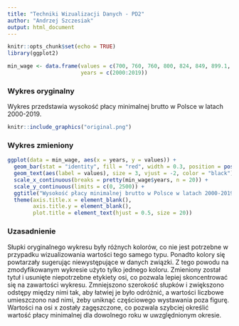 ```yaml
---
title: "Techniki Wizualizacji Danych - PD2"
author: "Andrzej Szczesiak"
output: html_document
---
```


```r
knitr::opts_chunk$set(echo = TRUE)
library(ggplot2)
```

```r
min_wage <- data.frame(values = c(700, 760, 760, 800, 824, 849, 899.1, 936, 1126, 1276, 1317, 1386, 1500, 1600, 1680, 1750, 1850, 2000, 2100, 2250),
                       years = c(2000:2019))
```

### Wykres oryginalny

Wykres przedstawia wysokość płacy minimalnej brutto w Polsce w latach 2000-2019.

```r
knitr::include_graphics("original.png")
```

### Wykres zmieniony

```r
ggplot(data = min_wage, aes(x = years, y = values)) +
  geom_bar(stat = "identity", fill = "red", width = 0.3, position = position_dodge(width = 0.85)) +
  geom_text(aes(label = values), size = 3, vjust = -2, color = "black") +
  scale_x_continuous(breaks = pretty(min_wage$years, n = 20)) +
  scale_y_continuous(limits = c(0, 2500)) +
  ggtitle("Wysokość płacy minimalnej brutto w Polsce w latach 2000-2019") +
  theme(axis.title.x = element_blank(),
        axis.title.y = element_blank(),
        plot.title = element_text(hjust = 0.5, size = 20))
```

### Uzasadnienie

Słupki oryginalnego wykresu były różnych kolorów, co nie jest potrzebne w przypadku wizualizowania wartości tego samego typu. Ponadto kolory się powtarzały sugerując niewystępujące w danych związki. Z tego powodu na zmodyfikowanym wykresie użyto tylko jednego koloru. Zmieniony został tytuł i usunięte niepotrzebne etykiety osi, co pozwala lepiej skoncentrować się na zawartości wykresu. Zmniejszono szerokość słupków i zwiększono odstępy między nimi tak, aby łatwiej je było odróżnić, a wartości liczbowe umieszczono nad nimi, żeby uniknąć częściowego wystawania poza figurę. Wartości na osi x zostały zagęszczone, co pozwala szybciej określić wartość płacy minimalnej dla dowolnego roku w uwzględnionym okresie.